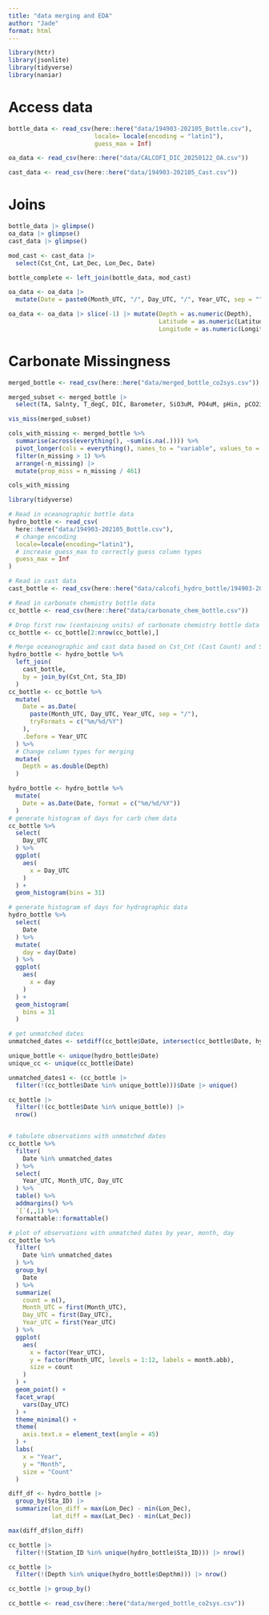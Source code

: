 ```yaml
---
title: "data merging and EDA"
author: "Jade"
format: html
---
```


```r
library(httr)
library(jsonlite)
library(tidyverse)
library(naniar)
```


# Access data

```r
bottle_data <- read_csv(here::here("data/194903-202105_Bottle.csv"),
                        locale= locale(encoding = "latin1"),
                        guess_max = Inf)

oa_data <- read_csv(here::here("data/CALCOFI_DIC_20250122_OA.csv"))

cast_data <- read_csv(here::here("data/194903-202105_Cast.csv"))
```

# Joins

```r
bottle_data |> glimpse()
oa_data |> glimpse()
cast_data |> glimpse()
```

```r
mod_cast <- cast_data |> 
  select(Cst_Cnt, Lat_Dec, Lon_Dec, Date)

bottle_complete <- left_join(bottle_data, mod_cast)

oa_data <- oa_data |> 
  mutate(Date = paste0(Month_UTC, "/", Day_UTC, "/", Year_UTC, sep = ""))

oa_data <- oa_data |> slice(-1) |> mutate(Depth = as.numeric(Depth),
                                          Latitude = as.numeric(Latitude),
                                          Longitude = as.numeric(Longitude))
```

#  Carbonate Missingness

```r
merged_bottle <- read_csv(here::here("data/merged_bottle_co2sys.csv"))

merged_subset <- merged_bottle |> 
  select(TA, Salnty, T_degC, DIC, Barometer, SiO3uM, PO4uM, pHin, pCO2in)

vis_miss(merged_subset)

cols_with_missing <- merged_bottle %>%
  summarise(across(everything(), ~sum(is.na(.)))) %>%
  pivot_longer(cols = everything(), names_to = "variable", values_to = "n_missing") %>%
  filter(n_missing > 1) %>%
  arrange(-n_missing) |> 
  mutate(prop_miss = n_missing / 461)

cols_with_missing
```
```r
library(tidyverse)

# Read in oceanographic bottle data
hydro_bottle <- read_csv(
  here::here("data/194903-202105_Bottle.csv"),
  # change encoding
  locale=locale(encoding="latin1"),
  # increase guess_max to correctly guess column types
  guess_max = Inf
)

# Read in cast data
cast_bottle <- read_csv(here::here("data/calcofi_hydro_bottle/194903-202105_Cast.csv"))

# Read in carbonate chemistry bottle data
cc_bottle <- read_csv(here::here("data/carbonate_chem_bottle.csv"))

# Drop first row (containing units) of carbonate chemistry bottle data
cc_bottle <- cc_bottle[2:nrow(cc_bottle),]

# Merge oceanographic and cast data based on Cst_Cnt (Cast Count) and Sta_ID (Station ID)
hydro_bottle <- hydro_bottle %>%
  left_join(
    cast_bottle,
    by = join_by(Cst_Cnt, Sta_ID)
  )
cc_bottle <- cc_bottle %>%
  mutate(
    Date = as.Date(
      paste(Month_UTC, Day_UTC, Year_UTC, sep = "/"),
      tryFormats = c("%m/%d/%Y")
    ),
    .before = Year_UTC
  ) %>%
  # Change column types for merging
  mutate(
    Depth = as.double(Depth)
  )

hydro_bottle <- hydro_bottle %>%
  mutate(
    Date = as.Date(Date, format = c("%m/%d/%Y"))
  )
# generate histogram of days for carb chem data
cc_bottle %>%
  select(
    Day_UTC
  ) %>%
  ggplot(
    aes(
      x = Day_UTC
    )
  ) +
  geom_histogram(bins = 31)

# generate histogram of days for hydrographic data
hydro_bottle %>%
  select(
    Date
  ) %>%
  mutate(
    day = day(Date)
  ) %>%
  ggplot(
    aes(
      x = day
    )
  ) +
  geom_histogram(
    bins = 31
  )

# get unmatched dates
unmatched_dates <- setdiff(cc_bottle$Date, intersect(cc_bottle$Date, hydro_bottle$Date)) %>% as_date()

unique_bottle <- unique(hydro_bottle$Date)
unique_cc <- unique(cc_bottle$Date)

unmatched_dates1 <- (cc_bottle |> 
  filter(!(cc_bottle$Date %in% unique_bottle)))$Date |> unique()

cc_bottle |> 
  filter(!(cc_bottle$Date %in% unique_bottle)) |> 
  nrow()


# tabulate observations with unmatched dates
cc_bottle %>%
  filter(
    Date %in% unmatched_dates
  ) %>%
  select(
    Year_UTC, Month_UTC, Day_UTC
  ) %>%
  table() %>%
  addmargins() %>%
  `[`(,,1) %>%
  formattable::formattable()

# plot of observations with unmatched dates by year, month, day
cc_bottle %>%
  filter(
    Date %in% unmatched_dates
  ) %>%
  group_by(
    Date
  ) %>%
  summarize(
    count = n(),
    Month_UTC = first(Month_UTC),
    Day_UTC = first(Day_UTC),
    Year_UTC = first(Year_UTC)
  ) %>%
  ggplot(
    aes(
      x = factor(Year_UTC),
      y = factor(Month_UTC, levels = 1:12, labels = month.abb),
      size = count
    )
  ) +
  geom_point() +
  facet_wrap(
    vars(Day_UTC)
  ) +
  theme_minimal() +
  theme(
    axis.text.x = element_text(angle = 45)
  ) + 
  labs(
    x = "Year",
    y = "Month",
    size = "Count"
  )

```
```r
diff_df <- hydro_bottle |> 
  group_by(Sta_ID) |> 
  summarize(lon_diff = max(Lon_Dec) - min(Lon_Dec),
            lat_diff = max(Lat_Dec) - min(Lat_Dec))

max(diff_df$lon_diff)

cc_bottle |> 
  filter(!(Station_ID %in% unique(hydro_bottle$Sta_ID))) |> nrow()

cc_bottle |> 
  filter(!(Depth %in% unique(hydro_bottle$Depthm))) |> nrow()

cc_bottle |> group_by()

cc_bottle <- read_csv(here::here("data/merged_bottle_co2sys.csv"))

```


